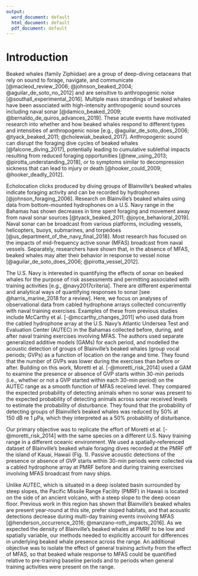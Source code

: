 ```yaml
---
output:
  word_document: default
  html_document: default
  pdf_document: default
---
```

# Introduction

Beaked whales (family Ziphiidae) are a group of deep-diving cetaceans that rely on sound to forage, navigate, and communicate [@macleod_review_2006; @johnson_beaked_2004; @aguilar_de_soto_no_2012] and are sensitive to anthropogenic noise [@southall_experimental_2016]. Multiple mass strandings of beaked whales have been associated with high-intensity anthropogenic sound sources including naval sonar [@damico_beaked_2009; @bernaldo_de_quiros_advances_2019]. These acute events have motivated research into whether and how beaked whales respond to different types and intensities of anthropogenic noise [e.g., @aguilar_de_soto_does_2006; @tyack_beaked_2011; @cholewiak_beaked_2017]. Anthropogenic sound can disrupt the foraging dive cycles of beaked whales [@falcone_diving_2017], potentially leading to cumulative sublethal impacts resulting from reduced foraging opportunities [@new_using_2013; @pirotta_understanding_2018], or to symptoms similar to decompression sickness that can lead to injury or death [@hooker_could_2009; @hooker_deadly_2012]. 

Echolocation clicks produced by diving groups of Blainville's beaked whales indicate foraging activity and can be recorded by hydrophones [@johnson_foraging_2006]. Research on Blainville's beaked whales \textit{(Mesoplodon densirostris)} using data from bottom-mounted hydrophones on a U.S. Navy range in the Bahamas has shown decreases in time spent foraging and movement away from naval sonar sources [@tyack_beaked_2011; @joyce_behavioral_2019]. Naval sonar can be broadcast from various platforms, including vessels, helicopters, buoys, submarines, and torpedoes [@us_department_of_the_navy_final_2018]. Most research has focused on the impacts of mid-frequency active sonar (MFAS) broadcast from naval vessels. Separately, researchers have shown that, in the absence of MFAS, beaked whales may alter their behavior in response to vessel noise [@aguilar_de_soto_does_2006; @pirotta_vessel_2012]. 

The U.S. Navy is interested in quantifying the effects of sonar on beaked whales for the purpose of risk assessments and permitting associated with training activities [e.g., @navy2017criteria]. There are different experimental and analytical ways of quantifying responses to sonar [see @harris_marine_2018 for a review]. Here, we focus on analyses of observational data from cabled hydrophone arrays collected concurrently with naval training exercises. Examples of these from previous studies include McCarthy et al. [-@mccarthy_changes_2011] who used data from the cabled hydrophone array at the U.S. Navy's Atlantic Undersea Test and Evaluation Center (AUTEC) in the Bahamas collected before, during, and after naval training exercises involving MFAS. The authors used separate generalized additive models (GAMs) for each period, and modelled the acoustic detection of groups of Blainville's beaked whales (group vocal periods; GVPs) as a function of location on the range and time. They found that the number of GVPs was lower during the exercises than before or after. Building on this work, Moretti et al. [-@moretti_risk_2014] used a GAM to examine the presence or absence of GVP starts within 30-min periods (i.e., whether or not a GVP started within each 30-min period) on the AUTEC range as a smooth function of MFAS received level. They compared the expected probability of detecting animals when no sonar was present to the expected probability of detecting animals across sonar received levels to estimate the probability of disturbance. They found that the probability of detecting groups of Blainville's beaked whales was reduced by 50\% at 150\ dB re 1\ $\mu$Pa, which they interpreted as a 50\% probability of disturbance. 

Our primary objective was to replicate the effort of Moretti et al. [-@moretti_risk_2014] with the same species on a different U.S. Navy training range in a different oceanic environment. We used a spatially-referenced dataset of Blainville's beaked whale foraging dives recorded at the PMRF off the island of Kauai, Hawaii (Fig. 1). Passive acoustic detections of the presence or absence of GVP starts within 30-min periods were collected via a cabled hydrophone array at PMRF before and during training exercises involving MFAS broadcast from navy ships.

Unlike AUTEC, which is situated in a deep isolated basin surrounded by steep slopes, the Pacific Missile Range Facility (PMRF) in Hawaii is located on the side of an ancient volcano, with a steep slope to the deep ocean floor. Previous work in this region has shown that Blainville's beaked whales are present year-round at this site, prefer sloped habitats, and that acoustic detections decrease during multi-day training events involving MFAS [@henderson_occurrence_2016; @manzano-roth_impacts_2016]. As we expected the density of Blainville's beaked whales at PMRF to be low and spatially variable, our methods needed to explicitly account for differences in underlying beaked whale presence across the range. An additional objective was to isolate the effect of general training activity from the effect of MFAS, so that beaked whale response to MFAS could be quantified relative to pre-training baseline periods and to periods when general training activities were present on the range. 
